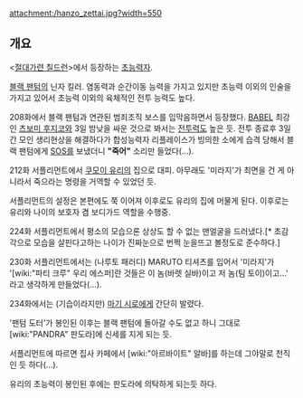attachment:/hanzo_zettai.jpg?width=550

== 개요 ==
<[[절대가련 칠드런]]>에서 등장하는 [[초능력자]].

[[블랙 팬텀]]의 닌자 킬러. 염동력과 순간이동 능력을 가지고 있지만 초능력 이외의 인술을 가지고 있어서 초능력 이외의 육체적인 전투 능력도 높다.

208화에서 블랙 팬텀과 연관된 범죄조직 보스를 입막음하면서 등장했다. [[BABEL]] 최강인 [[츠보미 후지코]]와 3일 밤낮을 싸운 것으로 봐서는 [[전투력]]도 높은 듯. 전투 종료후 3일간 모인 생리현상을 해결하다가 합성능력자 리플레이스가 빙의한 소에게 습격 당해서 블랙 팬텀에게 [[SOS]]를 보냈더니 '''"죽어"''' 소리만 들었다(…).

212화 서플리먼트에서 [[쿠모이 유리]]의 집으로 대피. 아무래도 '미라지'가 최면을 건 게 아니라서 죽으라는 명령을 거역할 수 있었던 듯. 

서플리먼트의 설정은 본편에도 쭉 이어져 이후로도 유리의 집에 머물게 된다. 이후로는 유리와 나이의 보호자 겸 보디가드 역할을 수행중.

224화 서플리먼트에서 평소의 모습으론 상상도 할 수 없는 맨얼굴을 드러냈다.[* 초감각으로 모습을 살핀다고하는 나이가 진짜눈으로 번쩍 눈을뜨고 볼정도로 준수하다.]

230화 서플리먼트에서는 (나루토 패러디) MARUTO 티셔츠를 입어서 '미라지'가 '[wiki:"파티 크루" 우리 에스퍼]란 것들은 이 놈(바렛 실바)이고 저 놈(팀 토이)이고...' 라고 생각하게 만들었다(…).

234화에서는 (기습이라지만) [[마기 시로]]에게 간단히 발렸다.

'팬텀 도터'가 봉인된 이후는 블랙 팬텀에 돌아갈 수도 없고 하니 그대로 [wiki:"PANDRA" 판도라]에 신세를 지게 되는 듯.

서플리먼트에 따르면 집사 카페에서 [wiki:"아르바이트" 알바]를 하는데 그야말로 천직인 듯 하다(…).

유리의 초능력이 봉인된 후에는 판도라에 의탁하게 되는듯 하다.
